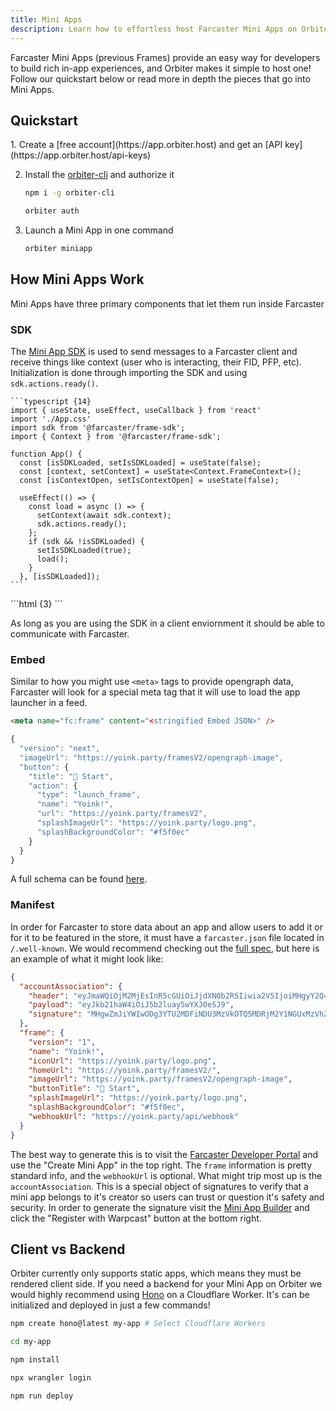 ```yaml
---
title: Mini Apps
description: Learn how to effortless host Farcaster Mini Apps on Orbiter
---
```



Farcaster Mini Apps (previous Frames) provide an easy way for developers to build rich in-app experiences, and Orbiter makes it simple to host one! Follow our quickstart below or read more in depth the pieces that go into Mini Apps.

## Quickstart

<Steps>
1. Create a [free account](https://app.orbiter.host) and get an [API key](https://app.orbiter.host/api-keys)

2. Install the [orbiter-cli](/cli) and authorize it
   ```bash
   npm i -g orbiter-cli

   orbiter auth
   ```

3. Launch a Mini App in one command
   ```bash
   orbiter miniapp
   ```
</Steps>

## How Mini Apps Work

Mini Apps have three primary components that let them run inside Farcaster

### SDK

The [Mini App SDK](https://miniapps.farcaster.xyz/docs/sdk/context) is used to send messages to a Farcaster client and receive things like context (user who is interacting, their FID, PFP, etc). Initialization is done through importing the SDK and using `sdk.actions.ready()`.

<Tabs>
  <TabItem label="React">

    ```typescript {14}
    import { useState, useEffect, useCallback } from 'react'
    import './App.css'
    import sdk from '@farcaster/frame-sdk';
    import { Context } from '@farcaster/frame-sdk';

    function App() {
      const [isSDKLoaded, setIsSDKLoaded] = useState(false);
      const [context, setContext] = useState<Context.FrameContext>();
      const [isContextOpen, setIsContextOpen] = useState(false);

      useEffect(() => {
        const load = async () => {
          setContext(await sdk.context);
          sdk.actions.ready();
        };
        if (sdk && !isSDKLoaded) {
          setIsSDKLoaded(true);
          load();
        }
      }, [isSDKLoaded]);
    ```

  </TabItem>
  <TabItem label="HTML">
  ```html {3}
  <script src="https://cdn.jsdelivr.net/npm/@farcaster/frame-sdk/dist/index.min.js"></script>
  <script>
      frame.sdk.actions.ready();
  </script>
  ```

  </TabItem>
</Tabs>

As long as you are using the SDK in a client enviornment it should be able to communicate with Farcaster.

### Embed

Similar to how you might use `<meta>` tags to provide opengraph data, Farcaster will look for a special meta tag that it will use to load the app launcher in a feed.

```html
<meta name="fc:frame" content="<stringified Embed JSON>" />
```

```typescript
{
  "version": "next",
  "imageUrl": "https://yoink.party/framesV2/opengraph-image",
  "button": {
    "title": "🚩 Start",
    "action": {
      "type": "launch_frame",
      "name": "Yoink!",
      "url": "https://yoink.party/framesV2",
      "splashImageUrl": "https://yoink.party/logo.png",
      "splashBackgroundColor": "#f5f0ec"
    }
  }
}
```

A full schema can be found [here](https://miniapps.farcaster.xyz/docs/specification#schema).

### Manifest

In order for Farcaster to store data about an app and allow users to add it or for it to be featured in the store, it must have a `farcaster.json` file located in `/.well-known`. We would recommend checking out the [full spec](https://miniapps.farcaster.xyz/docs/specification#manifest), but here is an example of what it might look like:

```json
{
  "accountAssociation": {
    "header": "eyJmaWQiOjM2MjEsInR5cGUiOiJjdXN0b2R5Iiwia2V5IjoiMHgyY2Q4NWEwOTMyNjFmNTkyNzA4MDRBNkVBNjk3Q2VBNENlQkVjYWZFIn0",
    "payload": "eyJkb21haW4iOiJ5b2luay5wYXJ0eSJ9",
    "signature": "MHgwZmJiYWIwODg3YTU2MDFiNDU3MzVkOTQ5MDRjM2Y1NGUxMzVhZTQxOGEzMWQ5ODNhODAzZmZlYWNlZWMyZDYzNWY4ZTFjYWU4M2NhNTAwOTMzM2FmMTc1NDlmMDY2YTVlOWUwNTljNmZiNDUxMzg0Njk1NzBhODNiNjcyZWJjZTFi"
  },
  "frame": {
    "version": "1",
    "name": "Yoink!",
    "iconUrl": "https://yoink.party/logo.png",
    "homeUrl": "https://yoink.party/framesV2/",
    "imageUrl": "https://yoink.party/framesV2/opengraph-image",
    "buttonTitle": "🚩 Start",
    "splashImageUrl": "https://yoink.party/logo.png",
    "splashBackgroundColor": "#f5f0ec",
    "webhookUrl": "https://yoink.party/api/webhook"
  }
}
```

The best way to generate this is to visit the [Farcaster Developer Portal](https://warpcast.com/~/developers) and use the "Create Mini App" in the top right. The `frame` information is pretty standard info, and the `webhookUrl` is optional. What might trip most up is the `accountAssociation`. This is a special object of signatures to verify that a mini app belongs to it's creator so users can trust or question it's safety and security. In order to generate the signature visit the [Mini App Builder](https://warpcast.com/~/developers/new) and click the "Register with Warpcast" button at the bottom right.


## Client vs Backend

Orbiter currently only supports static apps, which means they must be rendered client side. If you need a backend for your Mini App on Orbiter we would highly recommend using [Hono](https://hono.dev) on a Cloudflare Worker. It's can be initialized and deployed in just a few commands!

```bash
npm create hono@latest my-app # Select Cloudflare Workers

cd my-app

npm install

npx wrangler login

npm run deploy
```
